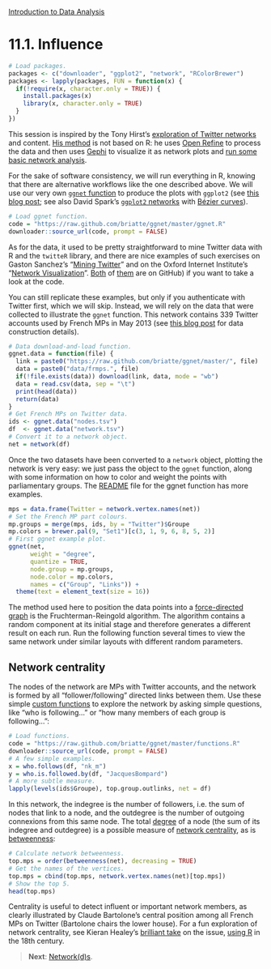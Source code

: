 <style>@import url(style.css);</style>
[Introduction to Data Analysis](index.html "Course index")

# 11.1. Influence

```r
# Load packages.
packages <- c("downloader", "ggplot2", "network", "RColorBrewer")
packages <- lapply(packages, FUN = function(x) {
  if(!require(x, character.only = TRUE)) {
    install.packages(x)
    library(x, character.only = TRUE)
  }
})
```

This session is inspired by the Tony Hirst's [exploration of Twitter networks][th-twitter] and content. [His method][th-openrefine] is not based on R: he uses [Open Refine][openrefine] to process the data and then uses [Gephi][gephi] to visualize it as network plots and [run some basic network analysis][th-gephi].

[th-twitter]: http://blog.ouseful.info/tag/twitter/
[th-openrefine]: http://blog.ouseful.info/2012/10/02/grabbing-twitter-search-results-into-google-refine-and-exporting-conversations-into-gephi/
[openrefine]: http://openrefine.org/
[th-gephi]: http://blog.ouseful.info/2012/11/09/drug-deal-network-analysis-with-gephi-tutorial/
[gephi]: http://gephi.org/

For the sake of software consistency, we will run everything in R, knowing that there are alternative workflows like the one described above. We will use our very own [`ggnet` function][gh-ggnet] to produce the plots with `ggplot2` (see [this blog post][pb-ggnet]; see also David Spark's [`ggplot2` networks][ds-bezier] with [Bézier curves][wiki-bc]).

```r
# Load ggnet function.
code = "https://raw.github.com/briatte/ggnet/master/ggnet.R"
downloader::source_url(code, prompt = FALSE)
```

[gh-ggnet]: https://github.com/briatte/ggnet "ggnet: GitHub repository"
[pb-ggnet]: http://politbistro.hypotheses.org/1752
[wiki-bc]: https://en.wikipedia.org/wiki/B%C3%A9zier_curve "Bézier curve (Wikipedia)"
[ds-bezier]: http://is-r.tumblr.com/post/38459242505/beautiful-network-diagrams-with-ggplot2 "Beautiful network diagrams with ggplot2 (David Sparks)"

As for the data, it used to be pretty straightforward to mine Twitter data with R and the `twitteR` library, and there are nice examples of such exercises on Gaston Sanchez's "[Mining Twitter][gs-mt]" and on the Oxford Internet Institute's "[Network Visualization][oii-nv]". [Both][gs-gh] of [them][oii-gh] are on GitHub) if you want to take a look at the code.

[gs-mt]: https://sites.google.com/site/miningtwitter/ "Mining Twitter (Gaston Sanchez)"
[gs-gh]: https://github.com/gastonstat/Mining_Twitter "Mining Twitter: GitHub repository (Gaston Sanchez)"
[oii-nv]: http://oxfordinternetinstitute.github.io/InteractiveVis/network/
[oii-gh]: https://github.com/oxfordinternetinstitute/InteractiveVis

You can still replicate these examples, but only if you authenticate with Twitter first, which we will skip. Instead, we will rely on the data that were collected to illustrate the `ggnet` function. This network contains 339 Twitter accounts used by French MPs in May 2013 (see [this blog post][pb-deputes] for data construction details).

[pb-deputes]: http://politbistro.hypotheses.org/1752

```r
# Data download-and-load function.
ggnet.data = function(file) {
  link = paste0("https://raw.github.com/briatte/ggnet/master/", file)
  data = paste0("data/frmps.", file)
  if(!file.exists(data)) download(link, data, mode = "wb")
  data = read.csv(data, sep = "\t")
  print(head(data))
  return(data)
}
# Get French MPs on Twitter data.
ids <- ggnet.data("nodes.tsv")
df  <- ggnet.data("network.tsv")
# Convert it to a network object.
net = network(df)
```

Once the two datasets have been converted to a `network` object, plotting the network is very easy: we just pass the object to the `ggnet` function, along with some information on how to color and weight the points with parliamentary groups. The [README][ggnet-readme] file for the ggnet function has more examples.

[ggnet-readme]: https://github.com/briatte/ggnet/blob/master/README.md

```r
mps = data.frame(Twitter = network.vertex.names(net))
# Set the French MP part colours.
mp.groups = merge(mps, ids, by = "Twitter")$Groupe
mp.colors = brewer.pal(9, "Set1")[c(3, 1, 9, 6, 8, 5, 2)]
# First ggnet example plot.
ggnet(net, 
      weight = "degree", 
      quantize = TRUE,
      node.group = mp.groups, 
      node.color = mp.colors,
      names = c("Group", "Links")) + 
  theme(text = element_text(size = 16))
```

The method used here to position the data points into a [force-directed graph][wiki-fdg] is the Fruchterman-Reingold algorithm. The algorithm contains a random component at its initial stage and therefore generates a different result on each run. Run the following function several times to view the same network under similar layouts with different random parameters.

[wiki-fdg]: https://en.wikipedia.org/wiki/Force-based_algorithms "Force-based algorithms (Wikipedia)"

## Network centrality

The nodes of the network are MPs with Twitter accounts, and the network is formed by all "follower/following" directed links between them. Use these simple [custom functions][gh-ggnet-functions] to explore the network by asking simple questions, like "who is following..." or "how many members of each group is following…":

[gh-ggnet-functions]: https://github.com/briatte/ggnet/blob/master/functions.R

```r
# Load functions.
code = "https://raw.github.com/briatte/ggnet/master/functions.R"
downloader::source_url(code, prompt = FALSE)
# A few simple examples.
x = who.follows(df, "nk_m")
y = who.is.followed.by(df, "JacquesBompard")
# A more subtle measure.
lapply(levels(ids$Groupe), top.group.outlinks, net = df)
```

In this network, the indegree is the number of followers, i.e. the sum of nodes that link to a node, and the outdegree is the number of outgoing connexions from this same node. The total [degree][wiki-degree] of a node (the sum of its indegree and outdegree) is a possible measure of [network centrality][wiki-centrality], as is [betweenness][wiki-betweenness]:

[wiki-degree]: https://en.wikipedia.org/wiki/Degree_(graph_theory) "Degree in graph theory (Wikipedia)"
[wiki-centrality]: https://en.wikipedia.org/wiki/Centrality "Centrality (Wikipedia)"
[wiki-betweenness]: https://en.wikipedia.org/wiki/Betweenness_centrality "Betweenness centrality (Wikipedia)"

```r
# Calculate network betweenness.
top.mps = order(betweenness(net), decreasing = TRUE)
# Get the names of the vertices.
top.mps = cbind(top.mps, network.vertex.names(net)[top.mps])
# Show the top 5.
head(top.mps)
```

Centrality is useful to detect influent or important network members, as clearly illustrated by Claude Bartolone's central position among all French MPs on Twitter (Bartolone chairs the lower house). For a fun exploration of network centrality, see Kieran Healey's [brilliant take][kjh-revere] on the issue, [using R][kjh-revere-gh] in the 18th century.

[kjh-revere]: http://kieranhealy.org/blog/archives/2013/06/09/using-metadata-to-find-paul-revere/
[kjh-revere-gh]: https://github.com/kjhealy/revere

> __Next__: [Network(d)s](112_networkds.html).
